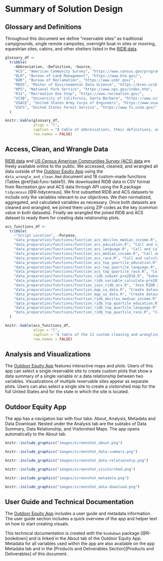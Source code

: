 # Summary of Solution Design

## Glossary and Definitions

Throughout this document we define “reservable sites” as traditional campgrounds, single remote campsites, overnight boat-in sites or mooring, equestrian sites, cabins, and other shelters listed in the [RIDB data](https://ridb.recreation.gov/).

```r
glossary_df <- 
  tribble(
    ~Abbreviation, ~Definition, ~Source,
    "ACS", "American Community Survey", "https://www.census.gov/programs-surveys/acs",
    "BLM", "Bureau of Land Management", "https://www.blm.gov/",
    "BOR", "Bureau of Reclamation", "https://www.usbr.gov/",
    "MEDS", "Master of Environmental Data Science", "https://bren.ucsb.edu/masters-programs/master-environmental-data-science",
    "NPS", "National Park Service", "https://www.nps.gov/index.htm",
    "R1S", "Recreation One Stop", "https://www.recreation.gov/",
    "UCSB", "University of California, Santa Barbara", "https://www.ucsb.edu/",
    "USACE", "United States Army Corps of Engineers", "https://www.usace.army.mil/",
    "USFS", "United States Forest Service", "https://www.fs.usda.gov/"
  )

knitr::kable(glossary_df,
             align = "l",
             caption = "A table of abbreviations, their definitions, and source URLS.",
             row.names = FALSE)
```



## Access, Clean, and Wrangle Data

[RIDB data](https://ridb.recreation.gov/) and [US Census American Communities Survey (ACS) data](https://www.census.gov/programs-surveys/acs/data.html) are freely available online to the public. We accessed, cleaned, and wrangled all data outside of the [Outdoor Equity App](https://shinyapps.bren.ucsb.edu/oe_app/) using the `data_wrangle_and_clean.Rmd` document and 18 custom-made functions (Tables \@ref(tab:func-table1)). We downloaded RIDB data in CSV format from Recreation.gov and ACS data through API using the R package `tidycensus` [@R-tidycensus]. We first subsetted RIDB and ACS datasets to include only the variables relevant to our objectives. We then normalized, aggregated, and calculated variables as necessary. Once both datasets are cleaned and wrangled, we joined them using ZIP codes as the key (common value in both datasets). Finally we wrangled the joined RIDB and ACS dataset to ready them for creating data relationship plots.


```r
acs_functions_df <- 
  tribble(
    ~"Script Location", ~Purpose,
    "data_preparation/functions/function_acs_deciles_median_income.R", "Calculate decile values of California census household median-income", 
    "data_preparation/functions/function_acs_education.R", "Call and calculate education percentages for given geographic area and state",
    "data_preparation/functions/function_acs_language.R", "Call and calculate language percentages for given geographic area and state",
    "data_preparation/functions/function_acs_median_income.R", "Call and calculate median-income percentages for given geographic area and state",
    "data_preparation/functions/function_acs_race.R", "Call and calculate race percentages for given geographic area and state",
    "data_preparation/functions/function_acs_top_quartile_education.R", "Calculate weighted third quartile value of California census education percentages",
    "data_preparation/functions/function_acs_top_quartile_language.R", "Calculate weighted third quartile value of California census language percentages",
    "data_preparation/functions/function_acs_top_quartile_race.R", "Calculate weighted third quartile value of California census race percentages",
    "data_preparation/functions/function_ridb_subset-pre2018.R", "Subset RIDB data",
    "data_preparation/functions/function_ridb_variable_calculate-pre2018.R", "Define, standardize, and aggregate values and calculated additional derived variables",
    "data_preparation/functions/function_join_ridb_acs.R", "Join RIDB and ACS data",
    "data_preparation/functions/function_map_ca_data.R", "Create dataset for California ZIP code visitorshed map",
    "data_preparation/functions/function_map_us_data.R", "Create dataset for US State visitorshed map",
    "data_preparation/functions/function_ridb_deciles_median_income.R", "Create dataset for median-income data relationship plots",
    "data_preparation/functions/function_ridb_top_quartile_education.R", "Create dataset for education data relationship plots",
    "data_preparation/functions/function_ridb_top_quartile_language.R", "Create dataset for language data relationship plots",
    "data_preparation/functions/function_ridb_top_quartile_race.R", "Create dataset for race data relationship plots"
  )

knitr::kable(acs_functions_df,
             align = "l",
             caption = "A table of the 11 custom cleaning and wrangling functions created for the ACS and RIDB data and the 6 custom cleaning and wrangling functions to create data sets for visitorshed maps and data relationship plots.",
             row.names = FALSE)
```


## Analysis and Visualizations

The [Outdoor Equity App](https://shinyapps.bren.ucsb.edu/oe_app/) features interactive maps and plots. Users of this app can select a single reservable site to create custom plots that show a data summary of a single variable or a data relationship between two variables. Visualizations of multiple reservable sites appear as separate plots. Users can also select a single site to create a visitorshed map for the full United States and for the state in which the site is located. 


## Outdoor Equity App

The app has a navigation bar with four tabs: About, Analysis, Metadata and Data Download. Nested under the Analysis tab are the subtabs of Data Summary, Data Relationship, and Visitorshed Maps. The app opens automatically to the About tab. 

```r
knitr::include_graphics("images/screenshot_about.png")
```

```r
knitr::include_graphics("images/screenshot_data-summary.png")
```

```r
knitr::include_graphics("images/screenshot_data-relationship.png")
```

```r
knitr::include_graphics("images/screenshot_visitorshed.png")
```

```r
knitr::include_graphics("images/screenshot_metadata.png")
```

```r
knitr::include_graphics("images/screenshot_data-download.png")
```


## User Guide and Technical Documentation

The [Outdoor Equity App](https://shinyapps.bren.ucsb.edu/oe_app/) includes a user guide and metadata information. The user guide section includes a quick overview of the app and helper text on how to start creating visuals. 

This technical documentation is created with the `bookdown` package [@R-bookdown] and is linked in the About tab of the Outdoor Equity App. Metadata for all variables used within the app are also available on the app Metadata tab and in the [Products and Deliverables Section][Products and Deliverables] of this document. 



